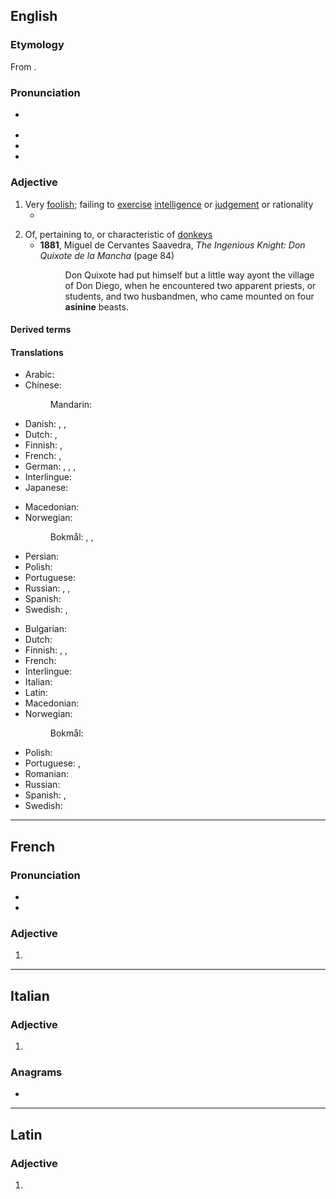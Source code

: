 ==English==
{{was wotd|2008|January|9}}

===Etymology===
From {{der|en|la|asinīnus|t=of a donkey or ass}}.

===Pronunciation===
* {{a|UK|US}} {{IPA|en|/ˈæs.ɪ.naɪn/|/ˈæs.ə.naɪn/}}
* {{audio|en|en-us-asinine.ogg|Audio (US)}}
* {{audio|en|en-au-asinine.ogg|Audio (AU)}}
* {{rhymes|en|aɪn}}

===Adjective===
{{en-adj}}

# Very [[foolish]]; failing to [[exercise]] [[intelligence]] or [[judgement]] or rationality
#* {{quote-book|en|year=1922|author=[[w:Michael Arlen|Michael Arlen]]|title=“Piracy”: A Romantic Chronicle of These Days|chapter=2/2/2|url=http://openlibrary.org/works/OL1519647W|passage=They danced on silently, softly. Their feet played tricks to the beat of the tireless measure, that exquisitely '''asinine''' blare which is England's punishment for having lost America.}}
#: {{syn|en|foolish|obstinate}}
# Of, pertaining to, or characteristic of [[donkey]]s
#* '''1881''', Miguel de Cervantes Saavedra, ''The Ingenious Knight: Don Quixote de la Mancha'' (page 84)
#*: Don Quixote had put himself but a little way ayont the village of Don Diego, when he encountered two apparent priests, or students, and two husbandmen, who came mounted on four '''asinine''' beasts.
#: {{syn|en|donkeyish}}

====Derived terms====
{{der2|en|asininely|asininity|asinineness}}

====Translations====
{{trans-top|failing to exercise intelligence or judgment}}
* Arabic: {{t-needed|ar}}
* Chinese:
*: Mandarin: {{t+|cmn|愚蠢|tr=yúchǔn}}
* Danish: {{t+|da|dum}}, {{t|da|torsket}}, {{t|da|enfoldig}}
* Dutch: {{t+|nl|oerdom}}, {{t+|nl|achterlijk}}
* Finnish: {{t+|fi|typerä}}, {{t+|fi|aasimainen}}
* French: {{t+|fr|asinin|m}}, {{t+|fr|stupide|m|f}}
* German: {{t+|de|dumm}}, {{t+|de|dümmlich}}, {{t+|de|dämlich}}, {{t+|de|töricht}}
* Interlingue: {{t|ie|asinin}}
* Japanese: {{t+|ja|愚か|tr=oroka}}
{{trans-mid}}
* Macedonian: {{t|mk|глуп|m}}
* Norwegian:
*: Bokmål: {{t|nb|toskete}}, {{t+|nb|enfoldig}}, {{t+|nb|stupid}}
* Persian: {{t+|fa|احمقانه|tr=ahmaqâne}}
* Polish: {{t|pl|debilny|m}}
* Portuguese: {{t|pt|asinino}}
* Russian: {{t+|ru|глу́пый}}, {{t+|ru|деби́льный}}, {{t+|ru|осли́ный}}
* Spanish: {{t+|es|estúpido}}
* Swedish: {{t|sv|åsnelik}}, {{t+|sv|enfaldig}}
{{trans-bottom}}

{{trans-top|of or relating to a donkey}}
* Bulgarian: {{t|bg|магарешки}}
* Dutch: {{t+|nl|ezelachtig}}
* Finnish: {{t+|fi|aasi|alt=aasi-}}, {{t+|fi|aasi|alt=aasin-}}, {{t+|fi|aasimainen}}
* French: {{t+|fr|asinin}}
* Interlingue: {{t|ie|asinin}}
* Italian: {{t|it|asinino|m}}
* Latin: {{t|la|asinīnus}}
* Macedonian: {{t|mk|мага́решки|m}}
* Norwegian:
*: Bokmål: {{t|nb|eselaktig}}
{{trans-mid}}
* Polish: {{t+|pl|ośli|m}}
* Portuguese: {{t|pt|asinino}}, {{t+|pt|asnal}}
* Romanian: {{t+|ro|măgăresc}}
* Russian: {{t+|ru|осли́ный}}
* Spanish: {{t+|es|asnal}}, {{t+|es|asinino}}
* Swedish: {{t|sv|åsnelik}}
{{trans-bottom}}

----

==French==

===Pronunciation===
* {{fr-IPA}}
* {{homophones|fr|asinines}}

===Adjective===
{{head|fr|adjective form}}

# {{inflection of|fr|asinin||f|s}}

----

==Italian==

===Adjective===
{{head|it|adjective form}}

# {{adj form of|it|asinino||f|p}}

===Anagrams===
* {{anagrams|it|insanie}}

----

==Latin==

===Adjective===
{{la-adj-form|asinīne}}

# {{inflection of|la|asinīnus||voc|m|s}}